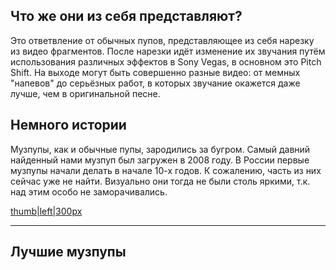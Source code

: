 ==Что же они из себя представляют?==
Это ответвление от обычных пупов, представляющее из себя нарезку из видео фрагментов. После нарезки идёт изменение их звучания путём использования различных эффектов в Sony Vegas, в основном это Pitch Shift. На выходе могут быть совершенно разные видео: от мемных "напевов" до серьёзных работ, в которых звучание окажется даже лучше, чем в оригинальной песне.

==Немного истории==
Музпупы, как и обычные пупы, зародились за бугром. Самый давний найденный нами музпуп был загружен в 2008 году. В России первые музпупы начали делать в начале 10-х годов. К сожалению, часть из них сейчас уже не найти. Визуально они тогда не были столь яркими, т.к. над этим особо не заморачивались.

[[Файл:Один из музпупов того времени|thumb|left|300px]]
----
==Лучшие музпупы==